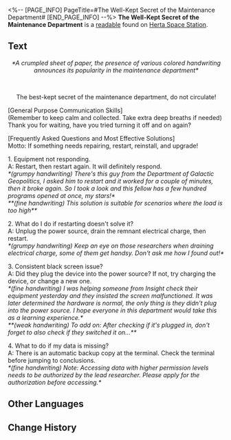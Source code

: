 <%-- [PAGE_INFO]
PageTitle=#The Well-Kept Secret of the Maintenance Department#
[END_PAGE_INFO] --%>
{{Readable Infobox
|id           = 134
|partIds      = 190280
|title        = 
|image        = Item Journal.png
|world        = Herta Space Station
|parts        = 1
|author       = <!--to be added-->
|description  = The Maintenance Department's handwritten notes, which recorded the department's undisclosed secrets, were lost after the Space Station was attacked.
|part1        = The Well-Kept Secret of the Maintenance Department
|source1      = {{cx|Source missing}}
|characters   = 
|factions     = 
}}
'''The Well-Kept Secret of the Maintenance Department''' is a [[readable]] found on [[Herta Space Station]].
<!--
==Location==
{{Map Embed|<map name>|<marker id>}}
-->
==Text==
<div align="center">''*A crumpled sheet of paper, the presence of various colored handwriting announces its popularity in the maintenance department*''</div><br /><div align="center">The best-kept secret of the maintenance department, do not circulate!</div>

[General Purpose Communication Skills]<br />(Remember to keep calm and collected. Take extra deep breaths if needed) Thank you for waiting, have you tried turning it off and on again?

[Frequently Asked Questions and Most Effective Solutions]<br />Motto: If something needs repairing, restart, reinstall, and upgrade!

1. Equipment not responding.<br />A: Restart, then restart again. It will definitely respond.<br />''*(grumpy handwriting) There's this guy from the Department of Galactic Geopolitics, I asked him to restart and it worked for a couple of minutes, then it broke again. So I took a look and this fellow has a few hundred programs opened at once, my stars!*''<br />''**(fine handwriting) This solution is suitable for scenarios where the load is too high**''

2. What do I do if restarting doesn't solve it?<br />A: Unplug the power source, drain the remnant electrical charge, then restart.<br />''*(grumpy handwriting) Keep an eye on those researchers when draining electrical charge, some of them get handsy. Don't ask me how I found out!*''

3. Consistent black screen issue?<br />A: Did they plug the device into the power source? If not, try charging the device, or change a new one.<br />''*(fine handwriting) I was helping someone from Insight check their equipment yesterday and they insisted the screen malfunctioned. It was later determined the hardware is normal, the only thing is they didn't plug into the power source. I hope everyone in this department would take this as a learning experience.*''<br />''**(weak handwriting) To add on: After checking if it's plugged in, don't forget to also check if they switched it on...**''

4. What to do if my data is missing?<br />A: There is an automatic backup copy at the terminal. Check the terminal before jumping to conclusions.<br />''*(fine handwriting) Note: Accessing data with higher permission levels needs to be authorized by the lead researcher. Please apply for the authorization before accessing.*''

<!--
==Trivia==
* 
-->
==Other Languages==
{{Other Languages
|en   = The Well-Kept Secret of the Maintenance Department
|zhs  = 维修科室的不传之秘
|zht  = 維修科室的不傳之秘
|ja   = メンテナンス課の知られざる秘密
|ko   = 정비과의 알려지지 않은 비밀
|es   = Los secretos mejor guardados del Departamento de Mantenimiento
|fr   = Le secret bien gardé du Département de la maintenance
|ru   = Большой секрет отдела технического обслуживания
|th   = ความลับที่ไม่แพร่งพรายของแผนกซ่อมบำรุง
|vi   = Bí Quyết Bất Truyền Của Phòng Bảo Trì
|de   = Das gut gehütete Geheimnis der Wartungsabteilung
|id   = Rahasia Departemen Pemeliharaan yang Terjaga dengan Baik
|pt   = O Segredo Bem Guardado do Departamento de Manutenção
}}

==Change History==
{{Change History|1.0}}